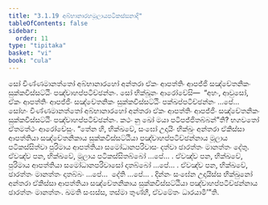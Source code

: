 ```yaml
---
title: "3.1.19 අබ්භානාරහමූලායපටිකස්සනාදි"
tableOfContents: false
sidebar:
  order: 11
type: "tipitaka"
basket: "vi"
book: "cula"
---
```



<DynamicBreadcrumb />

<Division number="131" book="cula">

<Paragraph number="603" book="cula">
සෝ චිණ්ණමානත්තෝ අබ්භානාරහෝ අන්තරා ඒකං ආපත්තිං ආපජ්ජි සඤ්චේතනිකං සුක්කවිස්සට්ඨිං පඤ්චාහප්පටිච්ඡන්නං. සෝ භික්ඛූනං ආරෝචේසි—  “අහං, ආවුසෝ, ඒකං ආපත්තිං ආපජ්ජිං සඤ්චේතනිකං සුක්කවිස්සට්ඨිං පක්ඛප්පටිච්ඡන්නං …පේ…  සෝහං චිණ්ණමානත්තෝ අබ්භානාරහෝ අන්තරා ඒකං ආපත්තිං ආපජ්ජිං සඤ්චේතනිකං සුක්කවිස්සට්ඨිං පඤ්චාහප්පටිච්ඡන්නං. කථං නු ඛෝ මයා පටිපජ්ජිතබ්බන්”ති? භගවතෝ ඒතමත්ථං ආරෝචේසුං. “තේන හි, භික්ඛවේ, සංඝෝ උදායිං භික්ඛුං අන්තරා ඒකිස්සා ආපත්තියා සඤ්චේතනිකාය සුක්කවිස්සට්ඨියා පඤ්චාහප්පටිච්ඡන්නාය මූලාය පටිකස්සිත්වා පුරිමාය ආපත්තියා සමෝධානපරිවාසං දත්වා ඡාරත්තං මානත්තං දේතු. ඒවඤ්ච පන, භික්ඛවේ, මූලාය පටිකස්සිතබ්බෝ …පේ… .
</Paragraph>

<Paragraph number="604" book="cula">
ඒවඤ්ච පන, භික්ඛවේ, පුරිමාය ආපත්තියා සමෝධානපරිවාසෝ දාතබ්බෝ …පේ… .
</Paragraph>

<Paragraph number="605" book="cula">
ඒවඤ්ච පන, භික්ඛවේ, ඡාරත්තං මානත්තං දාතබ්බං …පේ…  දේති …පේ… .
</Paragraph>

<Paragraph number="606" book="cula">
දින්නං සංඝේන උදායිස්ස භික්ඛුනෝ අන්තරා ඒකිස්සා ආපත්තියා සඤ්චේතනිකාය සුක්කවිස්සට්ඨියා පඤ්චාහප්පටිච්ඡන්නාය ඡාරත්තං මානත්තං. ඛමති සංඝස්ස, තස්මා තුණ්හී, ඒවමේතං ධාරයාමී’”ති.
</Paragraph>
</Division>